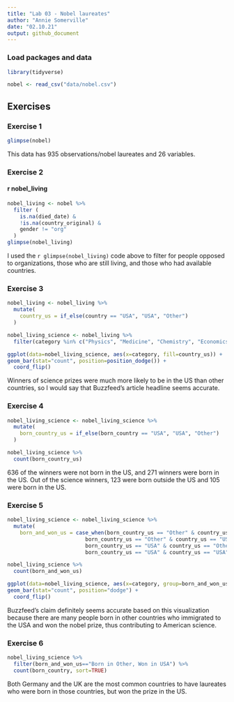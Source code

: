 ```yaml
---
title: "Lab 03 - Nobel laureates"
author: "Annie Somerville"
date: "02.10.21"
output: github_document
---
```


### Load packages and data

```r
library(tidyverse) 
```

```r
nobel <- read_csv("data/nobel.csv")
```

## Exercises

### Exercise 1

```r
glimpse(nobel)
```
This data has 935 observations/nobel laureates and 26 variables.

### Exercise 2


#### r nobel_living
``` r
nobel_living <- nobel %>%
  filter (
    is.na(died_date) &
    !is.na(country_original) &
    gender != "org"
  )
glimpse(nobel_living)
```

I used the `r glimpse(nobel_living)` code above to filter for people opposed to organizations, those who are still living, and those who had available countries.

### Exercise 3

``` r
nobel_living <- nobel_living %>%
  mutate(
    country_us = if_else(country == "USA", "USA", "Other")
  )
```

``` r
nobel_living_science <- nobel_living %>%
  filter(category %in% c("Physics", "Medicine", "Chemistry", "Economics"))
```


``` r
ggplot(data=nobel_living_science, aes(x=category, fill=country_us)) +
geom_bar(stat="count", position=position_dodge()) +
  coord_flip()
```

Winners of science prizes were much more likely to be in the US than other countries, so I would say that Buzzfeed's article headline seems accurate.


### Exercise 4

``` r
nobel_living_science <- nobel_living_science %>%
  mutate(
    born_country_us = if_else(born_country == "USA", "USA", "Other")
  )

nobel_living_science %>%
  count(born_country_us)
```

636 of the winners were not born in the US, and 271 winners were born in the US. Out of the science winners, 123 were born outside the US and 105 were born in the US.

### Exercise 5

``` r
nobel_living_science <- nobel_living_science %>%  
  mutate(
    born_and_won_us = case_when(born_country_us == "Other" & country_us == "Other" ~ "Born in Other, Won in Other", #condition 1
                         born_country_us == "Other" & country_us == "USA" ~ "Born in Other, Won in USA", #condition 2
                         born_country_us == "USA" & country_us == "Other" ~ "Born in USA, Won in Other", #condition 3
                         born_country_us == "USA" & country_us == "USA" ~ "Born in USA, Won in USA")) #condition4

nobel_living_science %>%
  count(born_and_won_us)
```

``` r
ggplot(data=nobel_living_science, aes(x=category, group=born_and_won_us, fill=born_and_won_us)) +
geom_bar(stat="count", position="dodge") +
  coord_flip()
```
Buzzfeed's claim definitely seems accurate based on this visualization because there are many people born in other countries who immigrated to the USA and won the nobel prize, thus contributing to American science.

### Exercise 6

``` r
nobel_living_science %>% 
  filter(born_and_won_us=="Born in Other, Won in USA") %>%
  count(born_country, sort=TRUE)
```

Both Germany and the UK are the most common countries to have laureates who were born in those countries, but won the prize in the US.
